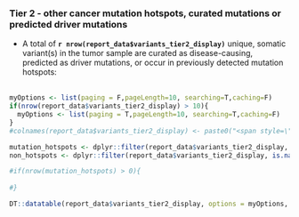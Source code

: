 ### Tier 2 - other cancer mutation hotspots, curated mutations or predicted driver mutations

- A total of __`r nrow(report_data$variants_tier2_display)`__ unique, somatic variant(s) in the tumor sample are curated as disease-causing, predicted as driver mutations, or occur in previously detected mutation hotspots:
<br><br>

```r

myOptions <- list(paging = F,pageLength=10, searching=T,caching=F)
if(nrow(report_data$variants_tier2_display) > 10){
  myOptions <- list(paging = T,pageLength=10, searching=T,caching=F)
}
#colnames(report_data$variants_tier2_display) <- paste0("<span style=\"color:red\">",colnames(report_data$variants_tier2_display),"</span>")

mutation_hotspots <- dplyr::filter(report_data$variants_tier2_display, !is.na(CANCER_MUTATION_HOTSPOT))
non_hotspots <- dplyr::filter(report_data$variants_tier2_display, is.na(CANCER_MUTATION_HOTSPOT))

#if(nrow(mutation_hotspots) > 0){
  
#}

DT::datatable(report_data$variants_tier2_display, options = myOptions, escape=F, extensions = "Responsive")

```
<br><br>

